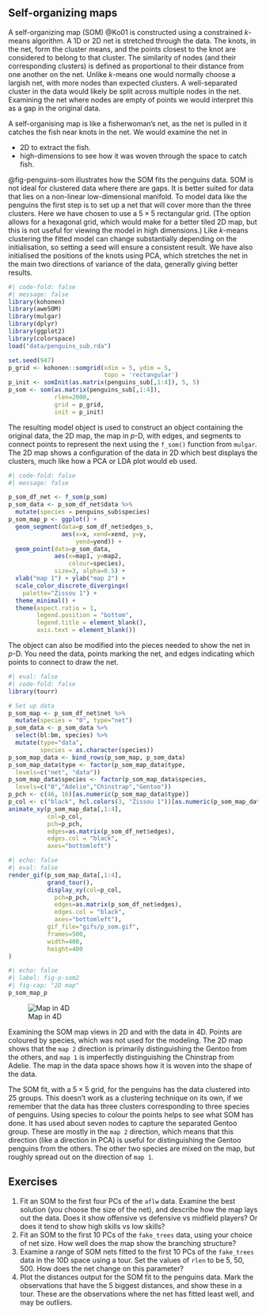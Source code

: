 ## Self-organizing maps {#sec-som}
\index{cluster analysis!self-organizing maps (SOM)}

A self-organizing map (SOM) @Ko01 is constructed using a constrained $k$-means algorithm. A 1D or 2D net is stretched through the data. The knots, in the net, form the cluster means, and the points closest to the knot are considered to belong to that cluster. The similarity of nodes (and their corresponding clusters) is defined as proportional to their distance from one another on the net. Unlike $k$-means one would normally choose a largish net, with more nodes than expected clusters. A well-separated cluster in the data would likely be split across multiple nodes in the net. Examining the net where nodes are empty of points we would interpret this as a gap in the original data. 

::: info
A self-organising map is like a fisherwoman's net, as the net is pulled in it catches the fish near knots in the net. We would examine the net in 

- 2D to extract the fish.
- high-dimensions to see how it was woven through the space to catch fish.
:::


@fig-penguins-som illustrates how the SOM fits the penguins data. SOM is not ideal for clustered data where there are gaps. It is better suited for data that lies on a non-linear low-dimensional manifold. To model data like the penguins the first step is to set up a net that will cover more than the three clusters. Here we have chosen to use a $5\times 5$ rectangular grid. (The option allows for a hexagonal grid, which would make for a better tiled 2D map, but this is not useful for viewing the model in high dimensions.) Like $k$-means clustering the fitted model can change substantially depending on the initialisation, so setting a seed will ensure a consistent result. We have also initialised the positions of the knots using PCA, which stretches the net in the main two directions of variance of the data, generally giving better results. 

```r
#| code-fold: false
#| message: false
library(kohonen)
library(aweSOM)
library(mulgar)
library(dplyr)
library(ggplot2)
library(colorspace)
load("data/penguins_sub.rda")

set.seed(947)
p_grid <- kohonen::somgrid(xdim = 5, ydim = 5,
                           topo = 'rectangular')
p_init <- somInit(as.matrix(penguins_sub[,1:4]), 5, 5)
p_som <- som(as.matrix(penguins_sub[,1:4]), 
             rlen=2000,
             grid = p_grid,
             init = p_init)
```

The resulting model object is used to construct an object containing the original data, the 2D map, the map in $p$-D, with edges, and segments to connect points to represent the next using the `f_som()` function from `mulgar`. The 2D map shows a configuration of the data in 2D which best displays the clusters, much like how a PCA or LDA plot would eb used. 

```r
#| code-fold: false
#| message: false

p_som_df_net <- f_som(p_som)
p_som_data <- p_som_df_net$data %>% 
  mutate(species = penguins_sub$species)
p_som_map_p <- ggplot() +
  geom_segment(data=p_som_df_net$edges_s, 
               aes(x=x, xend=xend, y=y, 
                   yend=yend)) +
  geom_point(data=p_som_data, 
             aes(x=map1, y=map2, 
                 colour=species), 
             size=3, alpha=0.5) +
  xlab("map 1") + ylab("map 2") +
  scale_color_discrete_divergingx(
    palette="Zissou 1") +
  theme_minimal() +
  theme(aspect.ratio = 1, 
        legend.position = "bottom",
        legend.title = element_blank(),
        axis.text = element_blank())
```

The object can also be modified into the pieces needed to show the net in $p$-D. You need the data, points marking the net, and edges indicating which points to connect to draw the net.

```r
#| eval: false
#| code-fold: false
library(tourr)

# Set up data
p_som_map <- p_som_df_net$net %>%
  mutate(species = "0", type="net")
p_som_data <- p_som_data %>% 
  select(bl:bm, species) %>%
  mutate(type="data", 
         species = as.character(species)) 
p_som_map_data <- bind_rows(p_som_map, p_som_data)
p_som_map_data$type <- factor(p_som_map_data$type,
  levels=c("net", "data"))
p_som_map_data$species <- factor(p_som_map_data$species,
  levels=c("0","Adelie","Chinstrap","Gentoo"))
p_pch <- c(46, 16)[as.numeric(p_som_map_data$type)]
p_col <- c("black", hcl.colors(3, "Zissou 1"))[as.numeric(p_som_map_data$species)]
animate_xy(p_som_map_data[,1:4],
           col=p_col, 
           pch=p_pch,
           edges=as.matrix(p_som_df_net$edges), 
           edges.col = "black",
           axes="bottomleft")
```

```r
#| echo: false
#| eval: false
render_gif(p_som_map_data[,1:4],
           grand_tour(),
           display_xy(col=p_col, 
             pch=p_pch,
             edges=as.matrix(p_som_df_net$edges), 
             edges.col = "black",
             axes="bottomleft"),
           gif_file="gifs/p_som.gif",
           frames=500,
           width=400,
           height=400
)
```


::: {#fig-penguins-som layout-ncol=2}

```r
#| echo: false
#| label: fig-p-som2
#| fig-cap: "2D map"
p_som_map_p
```

![Map in 4D](gifs/p_som.gif){#fig-p-som1 fig-alt=""}

Examining the SOM map views in 2D and with the data in 4D. Points are coloured by species, which was not used for the modeling. The 2D map shows that the `map 2` direction is primarily distinguishing the Gentoo from the others, and `map 1` is imperfectly distinguishing the Chinstrap from Adelie. The map in the data space shows how it is woven into the shape of the data. 
:::

The SOM fit, with a $5\times 5$ grid, for the penguins has the data clustered into 25 groups. This doesn't work as a clustering technique on its own, if we remember that the data has three clusters corresponding to three species of penguins. Using species to colour the points helps to see what SOM has done. It has used about seven nodes to capture the separated Gentoo group. These are mostly in the `map 2` direction, which means that this direction (like a direction in PCA) is useful for distinguishing the Gentoo penguins from the others. The other two species are mixed on the map, but roughly spread out on the direction of `map 1`. 

## Exercises {.unnumbered}

1. Fit an SOM to the first four PCs of the `aflw` data. Examine the best solution (you choose the size of the net), and describe how the map lays out the data. Does it show offensive vs defensive vs midfield players? Or does it tend to show high skills vs low skills?
2. Fit an SOM to the first 10 PCs of the `fake_trees` data, using your choice of net size. How well does the map show the branching structure?
3. Examine a range of SOM nets fitted to the first 10 PCs of the `fake_trees` data in the 10D space using a tour. Set the values of `rlen` to be 5, 50, 500. How does the net change on this parameter?
4. Plot the distances output for the SOM fit to the penguins data. Mark the observations that have the 5 biggest distances, and show these in a tour. These are the observations where the net has fitted least well, and may be outliers.

